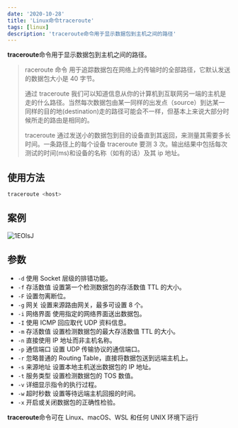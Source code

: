 ```yaml
---
date: '2020-10-28'
title: 'Linux命令traceroute'
tags: [linux]
description: 'traceroute命令用于显示数据包到主机之间的路径'
---
```


**traceroute**命令用于显示数据包到主机之间的路径。

> raceroute 命令 用于追踪数据包在网络上的传输时的全部路径，它默认发送的数据包大小是 40 字节。
>
> 通过 traceroute 我们可以知道信息从你的计算机到互联网另一端的主机是走的什么路径。当然每次数据包由某一同样的出发点（source）到达某一同样的目的地(destination)走的路径可能会不一样，但基本上来说大部分时候所走的路由是相同的。
>
> traceroute 通过发送小的数据包到目的设备直到其返回，来测量其需要多长时间。一条路径上的每个设备 traceroute 要测 3 次。输出结果中包括每次测试的时间(ms)和设备的名称（如有的话）及其 ip 地址。

## 使用方法

```bash
traceroute <host>
```

## 案例

![1EOlsJ](https://cdn.jsdelivr.net/gh/manonicu/pics@master/uPic/1EOlsJ.png)

## 参数

- `-d` 使用 Socket 层级的排错功能。
- `-f` 存活数值 设置第一个检测数据包的存活数值 TTL 的大小。
- `-F` 设置勿离断位。
- `-g` 网关 设置来源路由网关，最多可设置 8 个。
- `-i` 网络界面 使用指定的网络界面送出数据包。
- `-I` 使用 ICMP 回应取代 UDP 资料信息。
- `-m` 存活数值 设置检测数据包的最大存活数值 TTL 的大小。
- `-n` 直接使用 IP 地址而非主机名称。
- `-p` 通信端口 设置 UDP 传输协议的通信端口。
- `-r` 忽略普通的 Routing Table，直接将数据包送到远端主机上。
- `-s` 来源地址 设置本地主机送出数据包的 IP 地址。
- `-t` 服务类型 设置检测数据包的 TOS 数值。
- `-v` 详细显示指令的执行过程。
- `-w` 超时秒数 设置等待远端主机回报的时间。
- `-x` 开启或关闭数据包的正确性检验。

**traceroute**命令可在 Linux、macOS、WSL 和任何 UNIX 环境下运行
